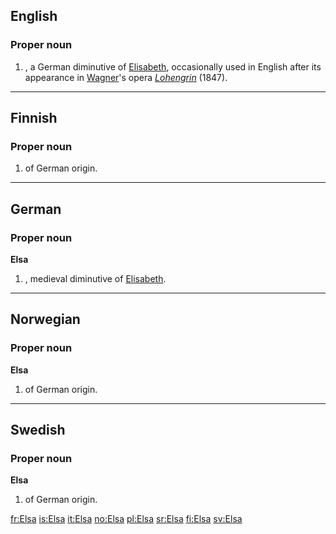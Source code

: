 {{also|elsa}}
==English==

===Proper noun===
{{en-proper noun}}

# {{given name|female|from=Hebrew}}, a German diminutive of [[Elisabeth]], occasionally used in English after its appearance in [[Wagner]]'s opera ''[[Lohengrin]]'' (1847).

----

==Finnish==

===Proper noun===
{{fi-noun|Els|type=kala|proper=true}}

# {{given name|female|lang=fi}} of German origin.

----

==German==

===Proper noun===
'''Elsa'''

# {{given name|female|lang=de}}, medieval diminutive of [[Elisabeth]].

----

==Norwegian==

===Proper noun===
'''Elsa'''

# {{given name|female|lang=no}} of German origin.

----

==Swedish==

===Proper noun===
'''Elsa'''

# {{given name|female|lang=sv}} of German origin.

[[fr:Elsa]]
[[is:Elsa]]
[[it:Elsa]]
[[no:Elsa]]
[[pl:Elsa]]
[[sr:Elsa]]
[[fi:Elsa]]
[[sv:Elsa]]